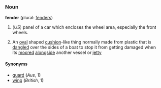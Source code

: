 ===Noun===
'''fender''' (plural: [[fenders]])

# (''US'') panel of a car which encloses the wheel area, especially the front wheels.
# {{nautical}} An [[oval]] shaped [[cushion]]-like thing normally made from plastic that is [[dangle]]d over the sides of a boat to stop it from getting damaged when its [[moor]]ed [[alongside]] another vessel or [[jetty]]
==== Synonyms ====
*[[guard]] (''Aus'', 1)
*[[wing]] (''British'', 1)